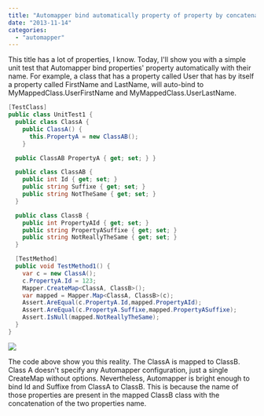 ```yaml
---
title: "Automapper bind automatically property of property by concatenating property name"
date: "2013-11-14"
categories: 
  - "automapper"
---
```


This title has a lot of properties, I know. Today, I'll show you with a simple unit test that Automapper bind properties' property automatically with their name. For example, a class that has a property called User that has by itself a property called FirstName and LastName, will auto-bind to MyMappedClass.UserFirstName and MyMappedClass.UserLastName.


```csharp
[TestClass] 
public class UnitTest1 { 
  public class ClassA { 
    public ClassA() { 
      this.PropertyA = new ClassAB(); 
    }

  public ClassAB PropertyA { get; set; } }

  public class ClassAB { 
    public int Id { get; set; } 
    public string Suffixe { get; set; } 
    public string NotTheSame { get; set; }
  }

  public class ClassB { 
    public int PropertyAId { get; set; } 
    public string PropertyASuffixe { get; set; } 
    public string NotReallyTheSame { get; set; } 
  }

  [TestMethod] 
  public void TestMethod1() { 
    var c = new ClassA(); 
    c.PropertyA.Id = 123; 
    Mapper.CreateMap<ClassA, ClassB>(); 
    var mapped = Mapper.Map<ClassA, ClassB>(c); 
    Assert.AreEqual(c.PropertyA.Id,mapped.PropertyAId); 
    Assert.AreEqual(c.PropertyA.Suffixe,mapped.PropertyASuffixe); 
    Assert.IsNull(mapped.NotReallyTheSame); 
  } 
} 
```

![](/images/blog/AutoMapperSuccess-400x68.png)

The code above show you this reality. The ClassA is mapped to ClassB. Class A doesn't specify any Automapper configuration, just a single CreateMap without options. Nevertheless, Automapper is bright enough to bind Id and Suffixe from ClassA to ClassB. This is because the name of those properties are present in the mapped ClassB class with the concatenation of the two properties name.
